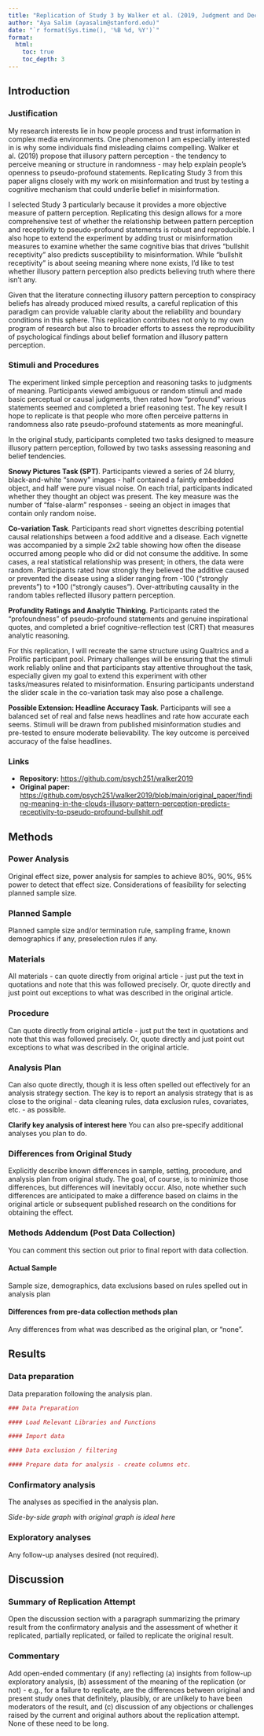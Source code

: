 ```yaml
---
title: "Replication of Study 3 by Walker et al. (2019, Judgment and Decision Making)"
author: "Aya Salim (ayasalim@stanford.edu)"
date: "`r format(Sys.time(), '%B %d, %Y')`"
format:
  html:
    toc: true
    toc_depth: 3
---
```


## Introduction

### Justification

My research interests lie in how people process and trust information in complex media environments. One phenomenon I am especially interested in is why some individuals find misleading claims compelling. Walker et al. (2019) propose that illusory pattern perception - the tendency to perceive meaning or structure in randomness - may help explain people’s openness to pseudo-profound statements. Replicating Study 3 from this paper aligns closely with my work on misinformation and trust by testing a cognitive mechanism that could underlie belief in misinformation.

I selected Study 3 particularly because it provides a more objective measure of pattern perception. Replicating this design allows for a more comprehensive test of whether the relationship between pattern perception and receptivity to pseudo-profound statements is robust and reproducible. I also hope to extend the experiment by adding trust or misinformation measures to examine whether the same cognitive bias that drives "bullshit receptivity" also predicts susceptibility to misinformation. While "bullshit receptivity" is about seeing meaning where none exists, I'd like to test whether illusory pattern perception also predicts believing truth where there isn't any.

Given that the literature connecting illusory pattern perception to conspiracy beliefs has already produced mixed results, a careful replication of this paradigm can provide valuable clarity about the reliability and boundary conditions in this sphere. This replication contributes not only to my own program of research but also to broader efforts to assess the reproducibility of psychological findings about belief formation and illusory pattern perception.

### Stimuli and Procedures

The experiment linked simple perception and reasoning tasks to judgments of meaning. Participants viewed ambiguous or random stimuli and made basic perceptual or causal judgments, then rated how “profound” various statements seemed and completed a brief reasoning test. The key result I hope to replicate is that people who more often perceive patterns in randomness also rate pseudo-profound statements as more meaningful.

In the original study, participants completed two tasks designed to measure illusory pattern perception, followed by two tasks assessing reasoning and belief tendencies.

**Snowy Pictures Task (SPT)**. Participants viewed a series of 24 blurry, black-and-white “snowy” images - half contained a faintly embedded object, and half were pure visual noise. On each trial, participants indicated whether they thought an object was present. The key measure was the number of "false-alarm" responses - seeing an object in images that contain only random noise.

**Co-variation Task**. Participants read short vignettes describing potential causal relationships between a food additive and a disease. Each vignette was accompanied by a simple 2x2 table showing how often the disease occurred among people who did or did not consume the additive. In some cases, a real statistical relationship was present; in others, the data were random. Participants rated how strongly they believed the additive caused or prevented the disease using a slider ranging from -100 ("strongly prevents") to +100 ("strongly causes"). Over-attributing causality in the random tables reflected illusory pattern perception.

**Profundity Ratings and Analytic Thinking**. Participants rated the "profoundness" of pseudo-profound statements and genuine inspirational quotes, and completed a brief cognitive-reflection test (CRT) that measures analytic reasoning.

For this replication, I will recreate the same structure using Qualtrics and a Prolific participant pool. Primary challenges will be ensuring that the stimuli work reliably online and that participants stay attentive throughout the task, especially given my goal to extend this experiment with other tasks/measures related to misinformation. Ensuring participants understand the slider scale in the co-variation task may also pose a challenge.

**Possible Extension: Headline Accuracy Task**. Participants will see a balanced set of real and false news headlines and rate how accurate each seems. Stimuli will be drawn from published misinformation studies and pre-tested to ensure moderate believability. The key outcome is perceived accuracy of the false headlines.

### Links

- **Repository:** [https://github.com/psych251/walker2019](https://github.com/psych251/walker2019)  
- **Original paper:** [https://github.com/psych251/walker2019/blob/main/original_paper/finding-meaning-in-the-clouds-illusory-pattern-perception-predicts-receptivity-to-pseudo-profound-bullshit.pdf](https://github.com/psych251/walker2019/blob/main/original_paper/finding-meaning-in-the-clouds-illusory-pattern-perception-predicts-receptivity-to-pseudo-profound-bullshit.pdf)


## Methods

### Power Analysis

Original effect size, power analysis for samples to achieve 80%, 90%, 95% power to detect that effect size.  Considerations of feasibility for selecting planned sample size.

### Planned Sample

Planned sample size and/or termination rule, sampling frame, known demographics if any, preselection rules if any.

### Materials

All materials - can quote directly from original article - just put the text in quotations and note that this was followed precisely.  Or, quote directly and just point out exceptions to what was described in the original article.

### Procedure	

Can quote directly from original article - just put the text in quotations and note that this was followed precisely.  Or, quote directly and just point out exceptions to what was described in the original article.

### Analysis Plan

Can also quote directly, though it is less often spelled out effectively for an analysis strategy section.  The key is to report an analysis strategy that is as close to the original - data cleaning rules, data exclusion rules, covariates, etc. - as possible.  

**Clarify key analysis of interest here**  You can also pre-specify additional analyses you plan to do.

### Differences from Original Study

Explicitly describe known differences in sample, setting, procedure, and analysis plan from original study.  The goal, of course, is to minimize those differences, but differences will inevitably occur.  Also, note whether such differences are anticipated to make a difference based on claims in the original article or subsequent published research on the conditions for obtaining the effect.

### Methods Addendum (Post Data Collection)

You can comment this section out prior to final report with data collection.

#### Actual Sample
  Sample size, demographics, data exclusions based on rules spelled out in analysis plan

#### Differences from pre-data collection methods plan
  Any differences from what was described as the original plan, or “none”.


## Results


### Data preparation

Data preparation following the analysis plan.
	
```r
### Data Preparation

#### Load Relevant Libraries and Functions

#### Import data

#### Data exclusion / filtering

#### Prepare data for analysis - create columns etc.
```

### Confirmatory analysis

The analyses as specified in the analysis plan.  

*Side-by-side graph with original graph is ideal here*

### Exploratory analyses

Any follow-up analyses desired (not required).  

## Discussion

### Summary of Replication Attempt

Open the discussion section with a paragraph summarizing the primary result from the confirmatory analysis and the assessment of whether it replicated, partially replicated, or failed to replicate the original result.  

### Commentary

Add open-ended commentary (if any) reflecting (a) insights from follow-up exploratory analysis, (b) assessment of the meaning of the replication (or not) - e.g., for a failure to replicate, are the differences between original and present study ones that definitely, plausibly, or are unlikely to have been moderators of the result, and (c) discussion of any objections or challenges raised by the current and original authors about the replication attempt.  None of these need to be long.
